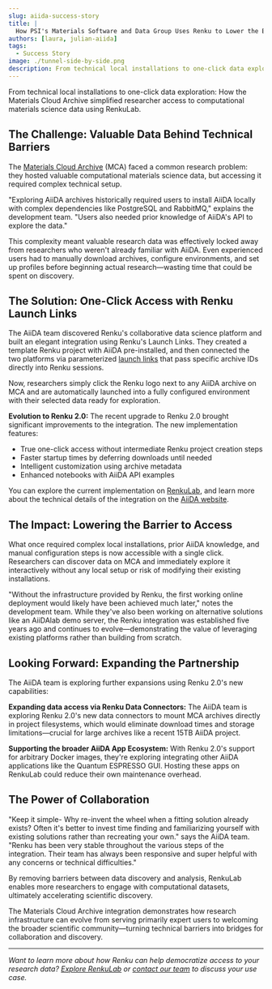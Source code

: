 ```yaml
---
slug: aiida-success-story
title: |
  How PSI's Materials Software and Data Group Uses Renku to Lower the Barrier to Entry to Data Reuse
authors: [laura, julian-aiida]
tags:
  - Success Story
image: ./tunnel-side-by-side.png
description: From technical local installations to one-click data exploration
---
```


From technical local installations to one-click data exploration: How the Materials Cloud Archive
simplified researcher access to computational materials science data using RenkuLab.

<!-- truncate -->

## The Challenge: Valuable Data Behind Technical Barriers

The [Materials Cloud Archive](https://www.materialscloud.org/home) (MCA) faced a common research
problem: they hosted valuable computational materials science data, but accessing it required
complex technical setup.

"Exploring AiiDA archives historically required users to install AiiDA locally with complex
dependencies like PostgreSQL and RabbitMQ," explains the development team. "Users also needed prior
knowledge of AiiDA's API to explore the data."

This complexity meant valuable research data was effectively locked away from researchers who
weren't already familiar with AiiDA. Even experienced users had to manually download archives,
configure environments, and set up profiles before beginning actual research—wasting time that could
be spent on discovery.

## The Solution: One-Click Access with Renku Launch Links

The AiiDA team discovered Renku's collaborative data science platform and built an elegant
integration using Renku's Launch Links. They created a template Renku project with AiiDA
pre-installed, and then connected the two platforms via parameterized [launch
links](https://blog.renkulab.io/release-2025-05/#share-session-launch-links) that pass specific
archive IDs directly into Renku sessions.

Now, researchers simply click the Renku logo next to any AiiDA archive on MCA and are automatically
launched into a fully configured environment with their selected data ready for exploration.

**Evolution to Renku 2.0:** The recent upgrade to Renku 2.0 brought significant improvements to the
integration. The new implementation features:

- True one-click access without intermediate Renku project creation steps
- Faster startup times by deferring downloads until needed
- Intelligent customization using archive metadata
- Enhanced notebooks with AiiDA API examples

You can explore the current implementation on
[RenkuLab](https://renkulab.io/p/aiida/materials-cloud-archive), and learn more about the technical
details of the integration on the [AiiDA
website](https://www.aiida.net/news/index/category/blog.html).

## The Impact: Lowering the Barrier to Access

What once required complex local installations, prior AiiDA knowledge, and manual configuration
steps is now accessible with a single click. Researchers can discover data on MCA and immediately
explore it interactively without any local setup or risk of modifying their existing installations.

"Without the infrastructure provided by Renku, the first working online deployment would likely have
been achieved much later," notes the development team. While they've also been working on
alternative solutions like an AiiDAlab demo server, the Renku integration was established five years
ago and continues to evolve—demonstrating the value of leveraging existing platforms rather than
building from scratch.

## Looking Forward: Expanding the Partnership

The AiiDA team is exploring further expansions using Renku 2.0's new capabilities:

**Expanding data access via Renku Data Connectors:** The AiiDA team is exploring Renku 2.0's new
data connectors to mount MCA archives directly in project filesystems, which would eliminate
download times and storage limitations—crucial for large archives like a recent 15TB AiiDA project.

**Supporting the broader AiiDA App Ecosystem:** With Renku 2.0's support for arbitrary Docker
images, they're exploring integrating other AiiDA applications like the Quantum ESPRESSO GUI.
Hosting these apps on RenkuLab could reduce their own maintenance overhead.

## The Power of Collaboration

"Keep it simple- Why re-invent the wheel when a fitting solution already exists? Often it's better
to invest time finding and familiarizing yourself with existing solutions rather than recreating
your own." says the AiiDA team. "Renku has been very stable throughout the various steps of the
integration. Their team has always been responsive and super helpful with any concerns or technical
difficulties."

By removing barriers between data discovery and analysis, RenkuLab enables more researchers to
engage with computational datasets, ultimately accelerating scientific discovery.

The Materials Cloud Archive integration demonstrates how research infrastructure can evolve from
serving primarily expert users to welcoming the broader scientific community—turning technical
barriers into bridges for collaboration and discovery.

---

_Want to learn more about how Renku can help democratize access to your research data? [Explore
RenkuLab](https://renkulab.io/) or [contact our
team](https://renku.notion.site/Contact-dd098db288ff433893a4d4d429da99c1) to discuss your use case._
